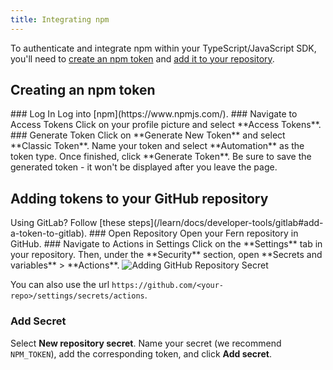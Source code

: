 ```yaml
---
title: Integrating npm
---
```


To authenticate and integrate npm within your TypeScript/JavaScript SDK, you'll need to [create an npm token](/learn/sdks/package-managers/npm#creating-an-npm-token) and [add it to your repository](/learn/sdks/package-managers/npm#adding-tokens-to-your-github-repository). 

## Creating an npm token
<Steps>
### Log In
Log into [npm](https://www.npmjs.com/). 
### Navigate to Access Tokens
Click on your profile picture and select **Access Tokens**. 
### Generate Token
Click on **Generate New Token** and select **Classic Token**. Name your token and select **Automation** as the token type. Once finished, click **Generate Token**. 
<Note title='Save your token'>
Be sure to save the generated token - it won't be displayed after you leave the page. 
</Note>
</Steps>

## Adding tokens to your GitHub repository
<Info>
Using GitLab? Follow [these steps](/learn/docs/developer-tools/gitlab#add-a-token-to-gitlab). 
</Info>
<Steps>
### Open Repository
Open your Fern repository in GitHub.
### Navigate to Actions in Settings
Click on the **Settings** tab in your repository. Then, under the **Security** section, open **Secrets and variables** > **Actions**. 

<Frame>
<img src="github-secret.png" alt="Adding GitHub Repository Secret" />
</Frame>

You can also use the url `https://github.com/<your-repo>/settings/secrets/actions`.
### Add Secret
Select **New repository secret**. Name your secret (we recommend `NPM_TOKEN`), add the corresponding token, and click **Add secret**. 
</Steps>